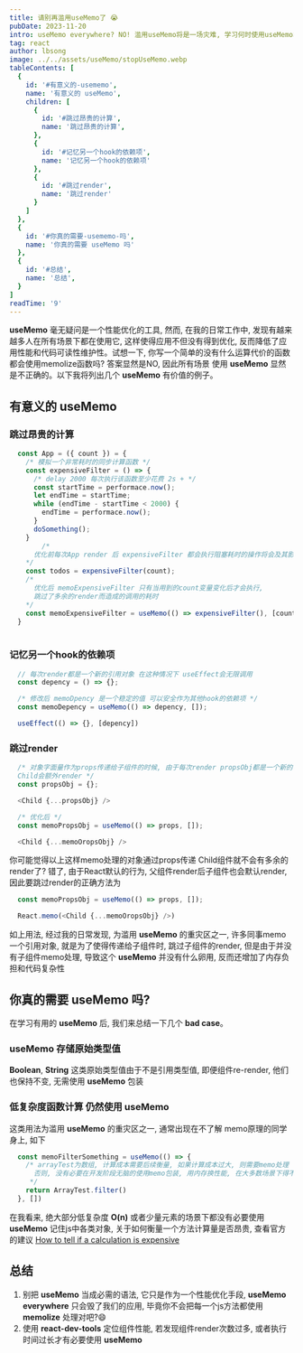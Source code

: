 ```yaml
---
title: 请别再滥用useMemo了 😭
pubDate: 2023-11-20
intro: useMemo everywhere? NO! 滥用useMemo将是一场灾难, 学习何时使用useMemo才是有意义的
tag: react
author: lbsong
image: ../../assets/useMemo/stopUseMemo.webp
tableContents: [
  {
    id: '#有意义的-usememo',
    name: '有意义的 useMemo',
    children: [
      {
        id: '#跳过昂贵的计算',
        name: '跳过昂贵的计算',
      },
      {
        id: '#记忆另一个hook的依赖项',
        name: '记忆另一个hook的依赖项'
      },
      {
        id: '#跳过render',
        name: '跳过render'
      }
    ]
  },
  {
    id: '#你真的需要-usememo-吗',
    name: '你真的需要 useMemo 吗'
  },
  {
    id: '#总结',
    name: '总结',
  }
]
readTime: '9'
---
```


**useMemo** 毫无疑问是一个性能优化的工具, 然而, 在我的日常工作中, 发现有越来越多人在所有场景下都在使用它,
这样使得应用不但没有得到优化, 反而降低了应用性能和代码可读性维护性。试想一下, 你写一个简单的没有什么运算代价的函数都会使用memolize函数吗? 答案显然是NO, 因此所有场景 使用 **useMemo**
显然是不正确的。以下我将列出几个 **useMemo** 有价值的例子。

## 有意义的 useMemo

### 跳过昂贵的计算

```javascript
  const App = ({ count }) = {
    /* 模拟一个非常耗时的同步计算函数 */
    const expensiveFilter = () => {
      /* delay 2000 每次执行该函数至少花费 2s + */
      const startTime = performace.now();
      let endTime = startTime;
      while (endTime - startTime < 2000) {
        endTime = performace.now();
      }
      doSomething();
    }
        /* 
      优化前每次App render 后 expensiveFilter 都会执行阻塞耗时的操作将会及其影响性能
    */
    const todos = expensiveFilter(count);
    /* 
      优化后 memoExpensiveFilter 只有当用到的count变量变化后才会执行,
      跳过了多余的render而造成的调用的耗时
    */
    const memoExpensiveFilter = useMemo(() => expensiveFilter(), [count]);
  }
  
```

### 记忆另一个hook的依赖项

```javascript
  // 每次render都是一个新的引用对象 在这种情况下 useEffect会无限调用
  const depency = () => {};

  /* 修改后 memoDpency 是一个稳定的值 可以安全作为其他hook的依赖项 */
  const memoDepency = useMemo(() => depency, []);

  useEffect(() => {}, [depency])
```

### 跳过render

```javascript
  /* 对象字面量作为props传递给子组件的时候, 由于每次render propsObj都是一个新的引用,
  Child会额外render */
  const propsObj = {};

  <Child {...propsObj} />

  /* 优化后 */
  const memoPropsObj = useMemo(() => props, []);

  <Child {...memoOropsObj} /> 
```

你可能觉得以上这样memo处理的对象通过props传递 Child组件就不会有多余的render了? 错了, 由于React默认的行为,
父组件render后子组件也会默认render, 因此要跳过render的正确方法为

```javascript
  const memoPropsObj = useMemo(() => props, []);

  React.memo(<Child {...memoOropsObj} />)
```

如上用法, 经过我的日常发现, 为滥用 **useMemo** 的重灾区之一, 许多同事memo一个引用对象, 就是为了使得传递给子组件时,
跳过子组件的render, 但是由于并没有子组件memo处理, 导致这个 **useMemo** 并没有什么卵用, 反而还增加了内存负担和代码复杂性

## 你真的需要 useMemo 吗?

在学习有用的 **useMemo** 后, 我们来总结一下几个 **bad case**。

### useMemo 存储原始类型值

**Boolean**, **String** 这类原始类型值由于不是引用类型值, 即便组件re-render, 他们也保持不变, 无需使用 **useMemo** 包装

### 低复杂度函数计算 仍然使用 useMemo

这类用法为滥用 **useMemo** 的重灾区之一, 通常出现在不了解 memo原理的同学身上, 如下

```javascript
  const memoFilterSomething = useMemo(() => {
    /* arrayTest为数组, 计算成本需要后续衡量, 如果计算成本过大, 则需要memo处理
      否则, 没有必要在开发阶段无脑的使用memo包装, 用内存换性能, 在大多数场景下得不偿失
     */
    return ArrayTest.filter()
  }, [])
```

在我看来, 绝大部分低复杂度 **O(n)** 或者少量元素的场景下都没有必要使用 **useMemo** 记住js中各类对象, 关于如何衡量一个方法计算量是否昂贵,
查看官方的建议 [How to tell if a calculation is expensive](https://react.dev/reference/react/useMemo#skipping-expensive-recalculations)

## 总结
1. 别把 **useMemo** 当成必需的语法, 它只是作为一个性能优化手段, **useMemo everywhere** 只会毁了我们的应用, 毕竟你不会把每一个js方法都使用 **memolize** 处理对吧?😄
2. 使用 **react-dev-tools** 定位组件性能, 若发现组件render次数过多, 或者执行时间过长才有必要使用 **useMemo**


